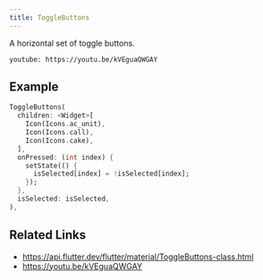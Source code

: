 ```yaml
---
title: ToggleButtons
---
```


A horizontal set of toggle buttons.

`youtube: https://youtu.be/kVEguaQWGAY`

## Example

```dart liveslice=ToggleButtons
ToggleButtons(
  children: <Widget>[
    Icon(Icons.ac_unit),
    Icon(Icons.call),
    Icon(Icons.cake),
  ],
  onPressed: (int index) {
    setState(() {
      isSelected[index] = !isSelected[index];
    });
  },
  isSelected: isSelected,
),
```

## Related Links

- https://api.flutter.dev/flutter/material/ToggleButtons-class.html
- https://youtu.be/kVEguaQWGAY
